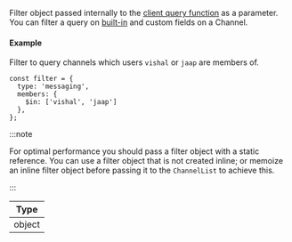 Filter object passed internally to the [client query function](https://getstream.io/chat/docs/javascript/query_channels/?language=javascript) as a parameter.
You can filter a query on [built-in](https://getstream.io/chat/docs/javascript/query_channels/?language=javascript#common-filters-by-use-case) and custom fields on a Channel.

#### Example

Filter to query channels which users `vishal` or `jaap` are members of.

```tsx
const filter = {
  type: 'messaging',
  members: {
    $in: ['vishal', 'jaap']
  },
};
```

:::note

For optimal performance you should pass a filter object with a static reference.
You can use a filter object that is not created inline; or memoize an inline filter object before passing it to the `ChannelList` to achieve this.

:::


| Type |
| - |
| object |
